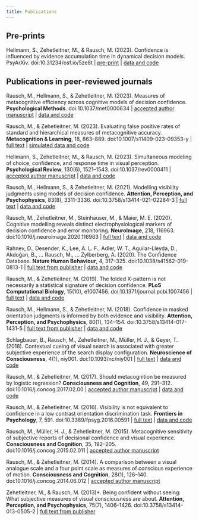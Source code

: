 ```yaml
---
title: Publications
---
```



## Pre-prints

Hellmann, S., Zehetleitner, M., & Rausch, M. (2023). Confidence is influenced by evidence accumulation time in dynamical decision models. PsyArXiv. doi:10.31234/osf.io/5ze8t | [pre-print](https://osf.io/preprints/psyarxiv/5ze8t/download){target="_blank"} | [data and code](https://github.com/SeHellmann/MaterialsTimeInConfidence){target="_blank"}


## Publications in peer-reviewed journals

Rausch, M., Hellmann, S., & Zehetleitner, M. (2023). Measures of metacognitive efficiency across cognitive models of decision confidence. **Psychological Methods**. doi:10.1037/met0000634 | [accepted author manuscript](Rausch (2023) Accepted author manuscript.pdf){target="_blank"} | [data and code](https://osf.io/72uds/){target="_blank"}

Rausch, M., & Zehetleitner, M. (2023). Evaluating false positive rates of standard and hierarchical measures of metacognitive accuracy. **Metacognition & Learning**, 18, 863–889. doi:10.1007/s11409-023-09353-y | [full text](Rausch (2023) Hierarchical bootstraping metacognition.pdf){target="_blank"} | [simulated data and code](https://osf.io/4pfrs){target="_blank"} 

Hellmann, S., Zehetleitner, M., & Rausch, M. (2023). Simultaneous modeling of choice, confidence, and response time in visual perception. **Psychological Review**, 130(6), 1521–1543. doi:10.1037/rev0000411 | [accepted author manuscript](Hellmann (2023) Accepted Author Manuscript.pdf){target="_blank"} | [data and code](https://github.com/SeHellmann/SeqSamplingConfidenceModels){target="_blank"}

Rausch, M., Hellmann, S., & Zehetleitner, M. (2021). Modelling visibility judgments using models of decision confidence. **Attention, Perception, and Psychophysics**, 83(8), 3311-3336. doi:10.3758/s13414-021-02284-3 | [full text](Rausch (2021) Modelling visibility judgments.pdf){target="_blank"} | [data and code](https://osf.io/gfkta/){target="_blank"}

Rausch, M., Zehetleitner, M., Steinhauser, M., & Maier, M. E. (2020). Cognitive modelling reveals distinct electrophysiological markers of decision confidence and error monitoring. **NeuroImage**, 218, 116963. doi:10.1016/j.neuroimage.2020.116963 | [full text](Rausch (2020) Distinct EEG correlates of confidence and error monitoring.pdf){target="_blank"} | [data and code](https://osf.io/93weg/){target="_blank"}

Rahnev, D., Desender, K., Lee, A. L. F., Adler, W. T., Aguilar-Lleyda, D., Akdoğan, B., … Rausch, M., … Zylberberg, A. (2020). The Confidence Database. **Nature Human Behaviour**, 4, 317–325. doi:10.1038/s41562-019-0813-1 | [full text from publisher](https://rdcu.be/b232g){target="_blank"} | [data and code](https://osf.io/s46pr){target="_blank"}

Rausch, M., & Zehetleitner, M. (2019). The folded X-pattern is not necessarily a statistical signature of decision confidence. **PLoS Computational Biology**, 15(10), e1007456. doi:10.1371/journal.pcbi.1007456 | [full text](Rausch (2019) The folded X-pattern is not a statistical signature of confidence.pdf){target="_blank"} | [data and code](https://osf.io/pfsqz/){target="_blank"}

Rausch, M., Hellmann, S., & Zehetleitner, M. (2018). Confidence in masked orientation judgments is informed by both evidence and visibility.  **Attention, Perception, and Psychophysics**, 80(1), 134–154. doi:10.3758/s13414-017-1431-5 | [full text from publisher](https://link.springer.com/content/pdf/10.3758/s13414-017-1431-5.pdf){target="_blank"} | [data and code](https://osf.io/ty4h8){target="_blank"}

Schlagbauer, B., Rausch, M., Zehetleitner, M., Müller, H. J., & Geyer, T. (2018). Contextual cueing of visual search is associated with greater subjective experience of the search display configuration. **Neuroscience of Consciousness**, 4(1), niy001. doi:10.1093/nc/niy001 | [full text](Schlagbauer (2018) Contextual cueing of visual search.pdf){target="_blank"} | [data and code](https://osf.io/c25wb){target="_blank"}

Rausch, M., & Zehetleitner, M. (2017). Should metacognition be measured by logistic regression? **Consciousness and Cognition**, 49, 291–312. doi:10.1016/j.concog.2017.02.00 | [accepted author manuscript](Rausch (2017) Logistic regression Accepted Author Manuscript.pdf){target="_blank"} | [data and code](https://osf.io/72aqe/){target="_blank"}

Rausch, M., & Zehetleitner, M. (2016). Visibility is not equivalent to confidence in a low contrast orientation discrimination task. **Frontiers in Psychology**, 7, 591. doi:10.3389/fpsyg.2016.00591 | [full text](Rausch (2016) Visibility is not equivalent to confidence.pdf){target="_blank"} | [data and code](https://osf.io/vk6fe/){target="_blank"}

Rausch, M., Müller, H. J., & Zehetleitner, M. (2015). Metacognitive sensitivity of subjective reports of decisional confidence and visual experience. **Consciousness and Cognition**, 35, 192–205. doi:10.1016/j.concog.2015.02.011 | [accepted author manuscript](Rausch (2015) Metacognitive sensitivity Accepted Author Manuscript.pdf){target="_blank"}

Rausch, M., & Zehetleitner, M. (2014). A comparison between a visual analogue scale and a four point scale as measures of conscious experience of motion. **Consciousness and Cognition**, 28(1), 126–140. doi:10.1016/j.concog.2014.06.012 | [accepted author manuscript](Rausch (2014) VAS vs PAS Accepted Author Manuscript.pdf){target="_blank"}

Zehetleitner, M., & Rausch, M. (2013)*. Being confident without seeing: What subjective measures of visual consciousness are about. **Attention, Perception, and Psychophysics**, 75(7), 1406–1426. doi:10.3758/s13414-013-0505-2 | [full text from publisher](https://link.springer.com/content/pdf/10.3758/s13414-013-0505-2.pdf){target="_blank"}

